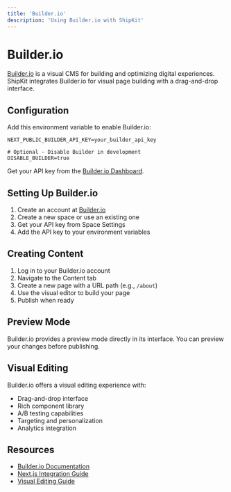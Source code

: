 ```yaml
---
title: 'Builder.io'
description: 'Using Builder.io with ShipKit'
---
```


# Builder.io

[Builder.io](https://builder.io) is a visual CMS for building and optimizing digital experiences. ShipKit integrates Builder.io for visual page building with a drag-and-drop interface.

## Configuration

Add this environment variable to enable Builder.io:

```env
NEXT_PUBLIC_BUILDER_API_KEY=your_builder_api_key

# Optional - Disable Builder in development
DISABLE_BUILDER=true
```

Get your API key from the [Builder.io Dashboard](https://builder.io/account/space).

## Setting Up Builder.io

1. Create an account at [Builder.io](https://builder.io)
2. Create a new space or use an existing one
3. Get your API key from Space Settings
4. Add the API key to your environment variables

## Creating Content

1. Log in to your Builder.io account
2. Navigate to the Content tab
3. Create a new page with a URL path (e.g., `/about`)
4. Use the visual editor to build your page
5. Publish when ready

## Preview Mode

Builder.io provides a preview mode directly in its interface. You can preview your changes before publishing.

## Visual Editing

Builder.io offers a visual editing experience with:

- Drag-and-drop interface
- Rich component library
- A/B testing capabilities
- Targeting and personalization
- Analytics integration

## Resources

- [Builder.io Documentation](https://www.builder.io/c/docs/developers)
- [Next.js Integration Guide](https://www.builder.io/c/docs/quickstart-nextjs)
- [Visual Editing Guide](https://www.builder.io/c/docs/guides/visual-editing)
